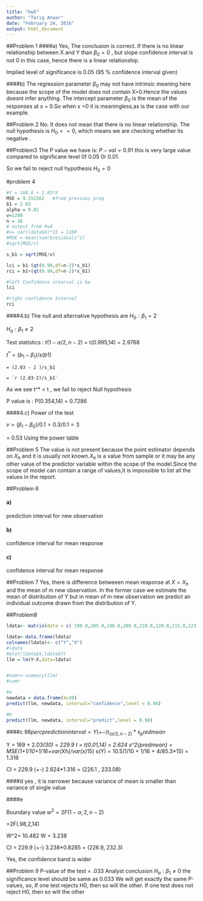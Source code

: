 ```yaml
---
title: "hw5"
author: "Tariq Anwar"
date: "February 24, 2016"
output: html_document
---
```


##Problem 1
####a)
Yes, The conclusion is correct.
If there is no linear relationship between X and Y than $\beta_0 = 0$ , but slope confidence interval  is not 0 in this case, hence there is a linear relationship.

Implied level of significance is 0.05 (95 % confidence interval given)

####b)
The regression parameter $\beta_0$ may not have intrinsic meaning here because the scope of the model does not contain X=0.Hence the values doesnt infer anything.
The intercept parameter $\beta_0$ is the mean of the responses at x = 0.So when x =0 it is meaningless,as is the case with our example.


##Problem 2
No. It does not mean that there is no linear relationship.
The null hypothesis is $H_0 <= 0$, which means we are checking whether its negative .

##Problem3
The P value we have is: $P-val = 0.91$
this is very large value compared to significane level 0f 0.05 0r 0.01.

So we fail to reject null hypothesis $H_0 = 0$

#problem 4
```r
#Y = 168.6 + 2.03*X
MSE = 9.151562   #from previous prog
b1 = 2.03
alpha = 0.02
v=1280
n = 16
# output from hw4
#v= var(ldata$X)*15 = 1280
#MSE = mean(sumr$residuals^2)
#sqrt(MSE/v) 

s_b1 = sqrt(MSE/v)

lci = b1-(qt(0.99,df=n-2)*s_b1)
rci = b1+(qt(0.99,df=n-2)*s_b1)

#left Confidence interval is be
lci 

#right confidence Interval
rci
```

####4.b)
The null and alternative hypothesis are
$H_0: \beta_1 = 2$

$H_a: \beta_1 \neq 2$

Test statistics : $t(1-\alpha/2,n-2)$ = t(0.995,14) = 2.9768

$t^* = (b_1-\beta_1)/s(b1)$

    = (2.03 - 2 )/s_b1
    
    = `r (2.03-2)/s_b1`
    
As we see t^* < t , we fail to reject Null hypothesis

P value is : P(0.354,14) = 0.7286


####4.c)
Power of the test

 $v = (\beta_1 - \beta_0)/0.1  = 0.3/0.1 = 3$
 
   = 0.53  Using the power table
 
##Problem 5
The value is not present because the  point estimator  depends on $X_h$ and it  is usually not known.$X_h$ is a value from sample or it may be any other value of the predictor variable within the scope of the model.Since the scope of model can contain a range of values,it is impossible to list all the values in the report.
 
 
##Problem 6

#### a)
prediction interval for new observation

#### b)
confidence interval for mean response

#### c)
confidence interval for mean response
 
   
##Problem 7
Yes, there is difference betweeen mean response at $X = X_h$  and the mean of m new observation.
In the former case we estimate the mean of distribution of Y but in mean of m new observation we predict an individual outcome drawn from the distribution of Y.

##Problem8
```r
ldata<- matrix(data = c( 199.0,205.0,196.0,200.0,218.0,220.0,215.0,223.0,237.0,234.0,235.0,230.0,250.0,248.0,253.0,246.0,16.0,16.0,16.0,16.0,24.0,24.0,24.0,24.0,32.0,32.0,32.0,32.0,40.0,40.0,40.0,40.0), nrow=16 , ncol=2)

ldata<-data.frame(ldata)
colnames(ldata)<- c("Y","X")
#ldata
#plot(ldata$X,ldata$Y)
llm = lm(Y~X,data=ldata)


#sumr<-summary(llm)
#sumr

#a
newdata = data.frame(X=30)
predict(llm, newdata, interval="confidence",level = 0.98)

#b
predict(llm, newdata, interval="predict",level = 0.98)

```

####c
$98perc prediction interval = Y (+-) t_(\alpha/2,n-2) * s{_predmean}$

Y = 169 + 2.03*(30) = 229.9
t = t(0.01,14) = 2.624
s^2{predmean} = MSE(1+1/10+1/16+var(Xh)/var(x)*15)
s(Y) = 10.5(1/10 + 1/16 + 4/85.3*15) = 1.316

CI = 229.9 (+-) 2.624*1.316
   = (226.1 , 233.08)
   
####d
yes , it is narrower because variance of mean is smaller than variance of single value

####e

Boundary value
$w^2 = 2F(1 -\alpha;2, n - 2)$

=2F(.98,2,14)

W^2= 10.482
W = 3.238

CI = 229.9 (+-) 3.238*0.8285
    =  (226.9, 232.3)
    
  Yes, the confidence band is wider
  
##Problem 9
P-value of the test = .033
Analyst conclusion $H_a : \beta_1 \neq 0$
the significance level should be same as 0.033
We will get exactly the same P-values, so,
If one test rejects H0, then so will the other.
If one test does not reject H0, then so will the other
    
